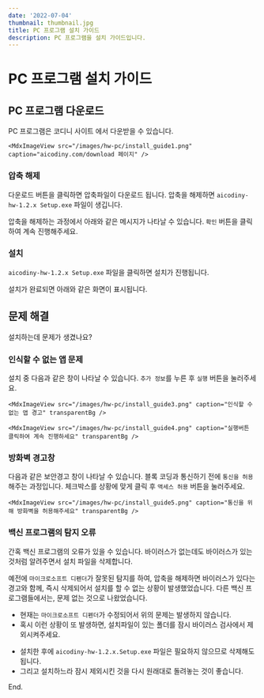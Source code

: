 ```yaml
---
date: '2022-07-04'
thumbnail: thumbnail.jpg
title: PC 프로그램 설치 가이드
description: PC 프로그램을 설치 가이드입니다.
---
```


# PC 프로그램 설치 가이드

## PC 프로그램 다운로드

PC 프로그램은 코디니 사이트 <MdxLink href="https://aicodiny.com/download" target="_blank" /> 에서 다운받을 수 있습니다.

    <MdxImageView src="/images/hw-pc/install_guide1.png" caption="aicodiny.com/download 페이지" />

### 압축 해제

다운로드 버튼을 클릭하면 압축파일이 다운로드 됩니다. 압축을 해제하면 `aicodiny-hw-1.2.x Setup.exe` 파일이 생깁니다.

<MdxImageView src="/images/hw-pc/install_guide_unzip_folder.png" caption="압축을 해제" transparentBg />

압축을 해제하는 과정에서 아래와 같은 메시지가 나타날 수 있습니다. `확인` 버튼을 클릭하여 계속 진행해주세요.

<MdxImageView src="/images/hw-pc/install_guide2.png" caption="경고창" />

### 설치

`aicodiny-hw-1.2.x Setup.exe` 파일을 클릭하면 설치가 진행됩니다.

설치가 완료되면 아래와 같은 화면이 표시됩니다.

<MdxImageView src="/images/hw-pc/install_guide6.png" caption="" transparentBg />

## 문제 해결

설치하는데 문제가 생겼나요?

### 인식할 수 없는 앱 문제

설치 중 다음과 같은 창이 나타날 수 있습니다. `추가 정보`를 누른 후 `실행` 버튼을 눌러주세요.

    <MdxImageView src="/images/hw-pc/install_guide3.png" caption="인식할 수 없는 앱 경고" transparentBg />

    <MdxImageView src="/images/hw-pc/install_guide4.png" caption="실행버튼 클릭하여 계속 진행하세요" transparentBg />

### 방화벽 경고창

다음과 같은 보안경고 창이 나타날 수 있습니다.
블록 코딩과 통신하기 전에 `통신을 허용`해주는 과정입니다.
체크박스를 상황에 맞게 클릭 후 `액세스 허용` 버튼을 눌러주세요.

    <MdxImageView src="/images/hw-pc/install_guide5.png" caption="통신을 위해 방화벽을 허용해주세요" transparentBg />

### 백신 프로그램의 탐지 오류

간혹 백신 프로그램의 오류가 있을 수 있습니다. 바이러스가 없는데도 바이러스가 있는 것처럼 알려주면서
설치 파일을 삭제합니다.

예전에 `마이크로소프트 디펜더`가 잘못된 탐지를 하여,
압축을 해제하면 바이러스가 있다는 경고와 함께,
즉시 삭제되어서 설치를 할 수 없는 상황이 발생했었습니다.
다른 백신 프로그램들에서는, 문제 없는 것으로 나왔었습니다.

<MdxImageView src="/images/hw-pc/install_error_defender1.png" caption="마이크로소프트 디펜더의 오류" transparentBg />

-   현재는 `마이크로소프트 디펜더`가 수정되어서 위의 문제는 발생하지 않습니다.
-   혹시 이런 상황이 또 발생하면, 설치파일이 있는 폴더를 잠시 바이러스 검사에서 제외시켜주세요.

<MdxImageView src="/images/hw-pc/install_error_defender2.png" caption="" transparentBg />

-   설치한 후에 `aicodiny-hw-1.2.x.Setup.exe` 파일은 필요하지 않으므로 삭제해도 됩니다.
-   그리고 설치하느라 잠시 제외시킨 것을 다시 원래대로 돌려놓는 것이 좋습니다.

End.
